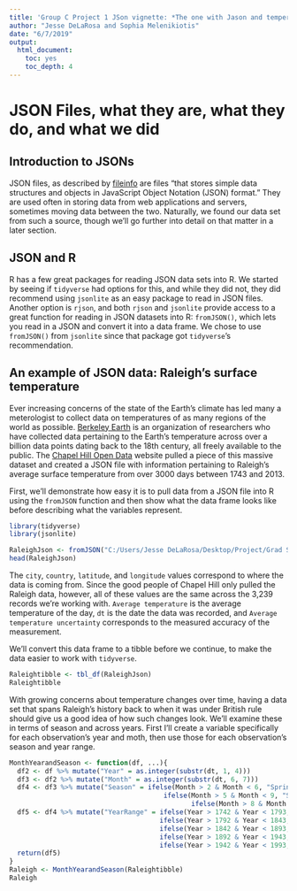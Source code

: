 ---
title: 'Group C Project 1 JSon vignette: *The one with Jason and temperatures'
author: "Jesse DeLaRosa and Sophia Melenikiotis"
date: "6/7/2019"
output:
  html_document:
    toc: yes
    toc_depth: 4
---

# JSON Files, what they are, what they do, and what we did

## Introduction to JSONs

JSON files, as described by [fileinfo]("https://fileinfo.com/extension/json") are files "that stores simple data structures and objects in JavaScript Object Notation (JSON) format." They are used often in storing data from web applications and servers, sometimes moving data between the two. Naturally, we found our data set from such a source, though we'll go further into detail on that matter in a later section.

## JSON and R

R has a few great packages for reading JSON data sets into R. We started by seeing if `tidyverse` had options for this, and while they did not, they did recommend using `jsonlite` as an easy package to read in JSON files. Another option is `rjson`, and both `rjson` and `jsonlite` provide access to a great function for reading in JSON datasets into R: `fromJSON()`, which lets you read in a JSON and convert it into a data frame. We chose to use `fromJSON()` from `jsonlite` since that package got `tidyverse`'s recommendation.

## An example of JSON data: Raleigh's surface temperature

Ever increasing concerns of the state of the Earth's climate has led many a meterologist to collect data on temperatures of as many regions of the world as possible. [Berkeley Earth]("http://berkeleyearth.org/about/") is an organization of researchers who have collected data pertaining to the Earth's temperature across over a billion data points dating back to the 18th century, all freely available to the public. The [Chapel Hill Open Data](https://www.chapelhillopendata.org/page/home1/) website pulled a piece of this massive dataset and created a JSON file with information pertaining to Raleigh's average surface temperature from over 3000 days between 1743 and 2013.

First, we'll demonstrate how easy it is to pull data from a JSON file into R using the `fromJSON` function and then show what the data frame looks like before describing what the variables represent.
```{r setup, include=TRUE, warning=FALSE, message=FALSE}
library(tidyverse)
library(jsonlite)

RaleighJson <- fromJSON("C:/Users/Jesse DeLaRosa/Desktop/Project/Grad School/ST 558 Data Science for Statisticians/Project 1/earth-surface-temperature-data0.json")
head(RaleighJson)
```

The `city`, `country`, `latitude`, and `longitude` values correspond to where the data is coming from. Since the good people of Chapel Hill only pulled the Raleigh data, however, all of these values are the same across the 3,239 records we're working with. `Average temperature` is the average temperature of the day, `dt` is the date the data was recorded, and `Average temperature uncertainty` corresponds to the measured accuracy of the measurement. 

We'll convert this data frame to a tibble before we continue, to make the data easier to work with `tidyverse`.

```{r Raleightibble, include=TRUE, warning = FALSE}
Raleightibble <- tbl_df(RaleighJson)
Raleightibble
```

With growing concerns about temperature changes over time, having a data set that spans Raleigh's history back to when it was under British rule should give us a good idea of how such changes look. We'll examine these in terms of season and across years. First I'll create a variable specifically for each observation's year and moth, then use those for each observation's season and year range.

```{r Raleighdatemod, include=TRUE, warning = FALSE}
MonthYearandSeason <- function(df, ...){
  df2 <- df %>% mutate("Year" = as.integer(substr(dt, 1, 4)))
  df3 <- df2 %>% mutate("Month" = as.integer(substr(dt, 6, 7)))
  df4 <- df3 %>% mutate("Season" = ifelse(Month > 2 & Month < 6, "Spring",
                                       ifelse(Month > 5 & Month < 9, "Summer",
                                              ifelse(Month > 8 & Month < 12, "Fall", "Winter"))))
  df5 <- df4 %>% mutate("YearRange" = ifelse(Year > 1742 & Year < 1793, "1743-1792",
                                      ifelse(Year > 1792 & Year < 1843, "1793-1842",
                                      ifelse(Year > 1842 & Year < 1893, "1843-1892",
                                      ifelse(Year > 1892 & Year < 1943, "1893-1942",
                                      ifelse(Year > 1942 & Year < 1993, "1943-1992", "1993-2013"))))))
  return(df5)
}
Raleigh <- MonthYearandSeason(Raleightibble)
Raleigh
```

